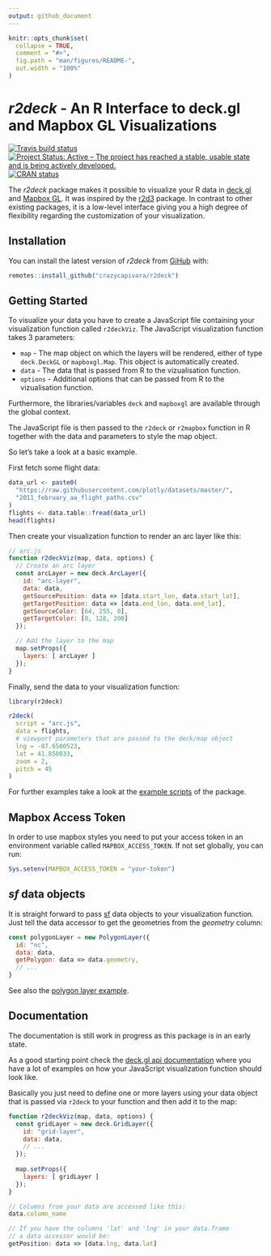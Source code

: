```yaml
---
output: github_document
---
```


<!-- README.md is generated from README.Rmd. Please edit that file -->

```r
knitr::opts_chunk$set(
  collapse = TRUE,
  comment = "#>",
  fig.path = "man/figures/README-",
  out.width = "100%"
)
```
# _r2deck_ - An R Interface to deck.gl and Mapbox GL Visualizations

[![Travis build status](https://travis-ci.org/crazycapivara/r2deck.svg?branch=master)](https://travis-ci.org/crazycapivara/r2deck)
[![Project Status: Active – The project has reached a stable, usable state and is being actively developed.](https://www.repostatus.org/badges/latest/active.svg)](https://www.repostatus.org/#active)
[![CRAN status](https://www.r-pkg.org/badges/version/r2deck)](https://cran.r-project.org/package=r2deck)

The _r2deck_ package makes it possible to visualize your R data in [deck.gl](https://deck.gl/) and
[Mapbox GL](https://github.com/mapbox/mapbox-gl-js). It was inspired by the [r2d3](https://rstudio.github.io/r2d3/) package. In contrast to other existing packages, it is a low-level interface giving you a high degree of flexibility regarding the customization of your visualization.

## Installation

You can install the latest version of _r2deck_ from [GiHub](https://github.com) with:

``` r
remotes::install_github("crazycapivara/r2deck")
```

## Getting Started

To visualize your data you have to create a JavaScript file containing your visualization function called `r2deckViz`. The JavaScript visualization function takes 3 parameters:

* `map` - The map object on which the layers will be rendered, either of type `deck.DeckGL` or `mapboxgl.Map`.
This object is automatically created.
* `data` - The data that is passed from R to the vizualisation function.
* `options` - Additional options that can be passed from R to the vizualisation function.

Furthermore, the libraries/variables `deck` and `mapboxgl` are available through the global context.

The JavaScript file is then passed to the `r2deck` or `r2mapbox` function in R together with the data and parameters to style the map object.

So let's take a look at a basic example.

First fetch some flight data:

```r
data_url <- paste0(
  "https://raw.githubusercontent.com/plotly/datasets/master/",
  "2011_february_aa_flight_paths.csv"
)
flights <- data.table::fread(data_url)
head(flights)
```

Then create your visualization function to render an arc layer like this:

``` javascript
// arc.js
function r2deckViz(map, data, options) {
  // Create an arc layer
  const arcLayer = new deck.ArcLayer({
    id: "arc-layer",
    data: data,
    getSourcePosition: data => [data.start_lon, data.start_lat],
    getTargetPosition: data => [data.end_lon, data.end_lat],
    getSourceColor: [64, 255, 0],
    getTargetColor: [0, 128, 200]
  });

  // Add the layer to the map
  map.setProps({
    layers: [ arcLayer ]
  });
}
```

Finally, send the data to your visualization function:

``` r
library(r2deck)

r2deck(
  script = "arc.js",
  data = flights,
  # viewport parameters that are passed to the deck/map object
  lng = -87.6500523,
  lat = 41.850033,
  zoom = 2,
  pitch = 45
)

```

For further examples take a look at the [example scripts](inst/examples) of the package.

## Mapbox Access Token

In order to use mapbox styles you need to put your access token in  an environment variable called `MAPBOX_ACCESS_TOKEN`. If not set globally, you can run:

``` r
Sys.setenv(MAPBOX_ACCESS_TOKEN = "your-token")
```

## _sf_ data objects

It is straight forward to pass [sf](https://github.com/r-spatial/sf) data objects to your visualization function. Just tell the data accessor to get the geometries from the _geometry_ column:

``` javascript
const polygonLayer = new PolygonLayer({
  id: "nc",
  data: data,
  getPolygon: data => data.geometry,
  // ...
}
```

See also the [polygon layer example](inst/examples/polygon-layer.R).

## Documentation

The documentation is still work in progress as this package is in an early state.

As a good starting point check the [deck.gl api documentation](https://deck.gl/#/documentation/deckgl-api-reference/) where you have a lot of examples on how your JavaScript visualization function should look like.

Basically you just need to define one or more layers using your data object that is passed via `r2deck` to your function and then add it to the map:

``` javascript
function r2deckViz(map, data, options) {
  const gridLayer = new deck.GridLayer({
    id: "grid-layer",
    data: data,
    // ...
  });
  
  map.setProps({
    layers: [ gridLayer ]
  });
}

// Columns from your data are accessed like this:
data.column_name

// If you have the columns 'lat' and 'lng' in your data.frame
// a data accessor would be:
getPosition: data => [data.lng, data.lat]
```
